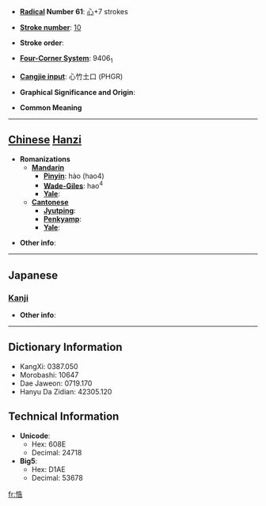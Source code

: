 * '''[[Wiktionary:Chinese radical index| Radical]] Number 61''': [[Wiktionary:Chinese radical index 心|心]]+7 strokes

* '''[[Wiktionary:Chinese total strokes index|Stroke number]]''': [[Wiktionary:Chinese total strokes index 10|10]]

* '''Stroke order''': 

* '''[[Wiktionary:Chinese four corner index|Four-Corner System]]''': 9406<sub>1</sub>

* '''[[Wiktionary:Chinese Cangjie index|Cangjie input]]''': 心竹土口 (PHGR)

* '''Graphical Significance and Origin''': 

* '''Common Meaning'''

----

== [[Chinese]] [[Hanzi]] ==

* '''Romanizations'''
** '''[[Mandarin]]'''
*** '''[[Pinyin]]''': hào (hao4)
*** '''[[Wade-Giles]]''': hao<sup>4</sup>
*** '''[[Yale]]''': 
** '''[[Cantonese]]'''
*** '''[[Jyutping]]''':
*** '''[[Penkyamp]]''': 
*** '''[[Yale]]''': 

* '''Other info''': 

----

==Japanese==
===[[Kanji]]===
{{kanji|on readings=[[こう]] (kō), [[ごう]] (gō), [[こく]] (koku), [[かく]] (kaku), [[きょう]] (kyō)|kun readings=[[おそれる]] (osoreru)}}

* '''Other info''':  

----

== Dictionary Information ==

* KangXi: 0387.050
* Morobashi: 10647
* Dae Jaweon: 0719.170
* Hanyu Da Zidian: 42305.120

== Technical Information ==

* '''Unicode''':
** Hex: 608E
** Decimal: 24718
* '''Big5''':
** Hex: D1AE
** Decimal: 53678

[[fr:悎]]